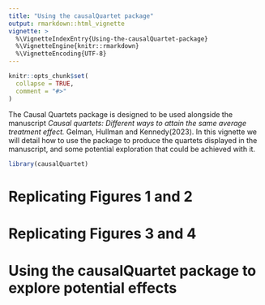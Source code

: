 ```yaml
---
title: "Using the causalQuartet package"
output: rmarkdown::html_vignette
vignette: >
  %\VignetteIndexEntry{Using-the-causalQuartet-package}
  %\VignetteEngine{knitr::rmarkdown}
  %\VignetteEncoding{UTF-8}
---
```


```r
knitr::opts_chunk$set(
  collapse = TRUE,
  comment = "#>"
)
```

The Causal Quartets package is designed to be used alongside the manuscript *Causal quartets: Different ways to attain the same average treatment effect.* Gelman, Hullman and Kennedy(2023). In this vignette we will detail how to use the package to produce the quartets displayed in the manuscript, and some potential exploration that could be achieved with it.

```r
library(causalQuartet)
```

# Replicating Figures 1 and 2


# Replicating Figures 3 and 4


# Using the causalQuartet package to explore potential effects